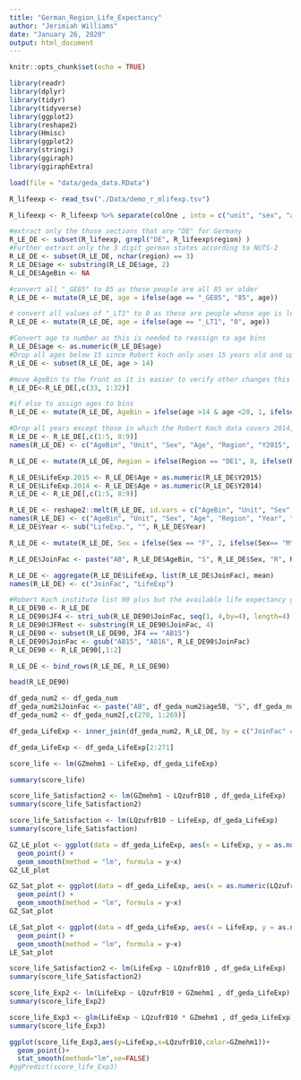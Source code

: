 ```yaml
---
title: "German_Region_Life_Expectancy"
author: "Jerimiah Williams"
date: "January 26, 2020"
output: html_document
---
```


```r
knitr::opts_chunk$set(echo = TRUE)
```

```r
library(readr)
library(dplyr)
library(tidyr)
library(tidyverse)
library(ggplot2)
library(reshape2)
library(Hmisc)
library(ggplot2)
library(stringi)
library(ggiraph)
library(ggiraphExtra)
```

```r
load(file = "data/geda_data.RData")
```


```r
R_lifeexp <- read_tsv("./Data/demo_r_mlifexp.tsv")
```


```r
R_lifeexp <- R_lifeexp %>% separate(colOne , into = c("unit", "sex", "age", "region"), sep = ",")
```

```r
#extract only the those sections that are "DE" for Germany
R_LE_DE <- subset(R_lifeexp, grepl("DE", R_lifeexp$region) )
#Further extract only the 3 digit german states according to NUTS-2
R_LE_DE <- subset(R_LE_DE, nchar(region) == 3)
R_LE_DE$age <- substring(R_LE_DE$age, 2)
R_LE_DE$AgeBin <- NA
```


```r
#convert all "_GE85" to 85 as these people are all 85 or older
R_LE_DE <- mutate(R_LE_DE, age = ifelse(age == "_GE85", "85", age))
```

```r
# convert all values of "_LT1" to 0 as these are people whose age is less than 1 year olds
R_LE_DE <- mutate(R_LE_DE, age = ifelse(age == "_LT1", "0", age))                               
```

```r
#Convert age to number as this is needed to reassign to age bins
R_LE_DE$age <- as.numeric(R_LE_DE$age)
#Drop all ages below 15 since Robert koch only uses 15 years old and up
R_LE_DE <- subset(R_LE_DE, age > 14)
```

```r
#move AgeBin to the front as it is easier to verify other changes this way
R_LE_DE<-R_LE_DE[,c(33, 1:32)]
```


```r
#if else to assign ages to bins
R_LE_DE <- mutate(R_LE_DE, AgeBin = ifelse(age >14 & age <20, 1, ifelse(age >19 & age <25, 2, ifelse(age > 24 & age < 30, 3, ifelse(age > 29 & age < 35, 4, ifelse(age >34 & age <40, 5, ifelse(age > 39 & age < 45, 6, ifelse(age > 44 & age < 50, 7, ifelse(age > 49 & age < 55, 8, ifelse(age > 54 & age < 60, 9, ifelse(age > 59 & age < 65, 10, ifelse(age > 64 & age < 70, 11,ifelse(age > 69 & age < 75, 12, ifelse(age > 74 & age < 80, 13,  ifelse(age > 79 & age < 85, 14, 15)))))))))))))))
```

```r
#Drop all years except those in which the Robert Koch data covers 2014, 2015
R_LE_DE <- R_LE_DE[,c(1:5, 8:9)]
names(R_LE_DE) <- c("AgeBin", "Unit", "Sex", "Age", "Region", "Y2015", "Y2014")
```

```r
R_LE_DE <- mutate(R_LE_DE, Region = ifelse(Region == "DE1", 8, ifelse(Region== "DE2", 9, ifelse(Region == "DE3", 11, ifelse(Region == "DE4", 12, ifelse(Region == "DE5",4,ifelse(Region == "DE6", 2, ifelse(Region == "DE7", 6, ifelse(Region == "DE8", 13, ifelse(Region == "DE9", 3, ifelse(Region == "DEA", 5,ifelse(Region == "DEB", 7, ifelse(Region == "DEC", 10, ifelse(Region == "DED", 14, ifelse(Region == "DEE", 15, ifelse(Region == "DEF", 1, ifelse(Region == "DEG", 16, Region)))))))))))))))))
```

```r
R_LE_DE$LifeExp.2015 <- R_LE_DE$Age + as.numeric(R_LE_DE$Y2015)
R_LE_DE$LifeExp.2014 <- R_LE_DE$Age + as.numeric(R_LE_DE$Y2014)
R_LE_DE <- R_LE_DE[,c(1:5, 8:9)]
```

```r
R_LE_DE <- reshape2::melt(R_LE_DE, id.vars = c("AgeBin", "Unit", "Sex", "Age", "Region"))
names(R_LE_DE) <- c("AgeBin", "Unit", "Sex", "Age", "Region", "Year", "LifeExp")
R_LE_DE$Year <- sub("LifeExp.", "", R_LE_DE$Year) 
```




```r
R_LE_DE <- mutate(R_LE_DE, Sex = ifelse(Sex == "F", 2, ifelse(Sex== "M", 1, 3)))
```


```r
R_LE_DE$JoinFac <- paste("AB", R_LE_DE$AgeBin, "S", R_LE_DE$Sex, "R", R_LE_DE$Region, "Y", R_LE_DE$Year, sep = "")
```

```r
R_LE_DE <- aggregate(R_LE_DE$LifeExp, list(R_LE_DE$JoinFac), mean)
names(R_LE_DE) <- c("JoinFac", "LifeExp")
```

```r
#Robert Koch institute list 90 plus but the available life expectancy groups those above 85 togrther. This duplicates the rows for 85 year olds and carries it to the next age bin. 
R_LE_DE90 <- R_LE_DE
R_LE_DE90$JF4 <- stri_sub(R_LE_DE90$JoinFac, seq(1, 4,by=4), length=4)
R_LE_DE90$JFRest <- substring(R_LE_DE90$JoinFac, 4)
R_LE_DE90 <- subset(R_LE_DE90, JF4 == "AB15")
R_LE_DE90$JoinFac <- gsub("AB15", "AB16", R_LE_DE90$JoinFac)
R_LE_DE90 <- R_LE_DE90[,1:2]
```

```r
R_LE_DE <- bind_rows(R_LE_DE, R_LE_DE90)
```


```r
head(R_LE_DE90) 
```


```r
df_geda_num2 <- df_geda_num
df_geda_num2$JoinFac <- paste("AB", df_geda_num2$age5B, "S", df_geda_num2$sex, "R", df_geda_num2$bula, "Y", df_geda_num2$untj, sep = "")
df_geda_num2 <- df_geda_num2[,c(270, 1:269)]
```

```r
df_geda_LifeExp <- inner_join(df_geda_num2, R_LE_DE, by = c("JoinFac" = "JoinFac" ))

```


```r
df_geda_LifeExp <- df_geda_LifeExp[2:271]

```

```r
score_life <- lm(GZmehm1 ~ LifeExp, df_geda_LifeExp)
```

```r
summary(score_life)
```



```r
score_life_Satisfaction2 <- lm(GZmehm1 ~ LQzufrB10 , df_geda_LifeExp)
summary(score_life_Satisfaction2)
```

```r
score_life_Satisfaction <- lm(LQzufrB10 ~ LifeExp, df_geda_LifeExp)
summary(score_life_Satisfaction)
```

```r
GZ_LE_plot <- ggplot(data = df_geda_LifeExp, aes(x = LifeExp, y = as.numeric(GZmehm1))) +
  geom_point() +
  geom_smooth(method = "lm", formula = y~x)
GZ_LE_plot
```


```r
GZ_Sat_plot <- ggplot(data = df_geda_LifeExp, aes(x = as.numeric(LQzufrB10), y = as.numeric(GZmehm1)))+
  geom_point() +
  geom_smooth(method = "lm", formula = y~x)
GZ_Sat_plot
```

```r
LE_Sat_plot <- ggplot(data = df_geda_LifeExp, aes(x = LifeExp, y = as.numeric(LQzufrB10)))+
  geom_point() +
  geom_smooth(method = "lm", formula = y~x)
LE_Sat_plot
```

```r
score_life_Satisfaction2 <- lm(LifeExp ~ LQzufrB10 , df_geda_LifeExp)
summary(score_life_Satisfaction2)
```

```r
score_life_Exp2 <- lm(LifeExp ~ LQzufrB10 + GZmehm1 , df_geda_LifeExp)
summary(score_life_Exp2)
```

```r
score_life_Exp3 <- glm(LifeExp ~ LQzufrB10 * GZmehm1 , df_geda_LifeExp)
summary(score_life_Exp3)
```

```r
ggplot(score_life_Exp3,aes(y=LifeExp,x=LQzufrB10,color=GZmehm1))+
  geom_point()+
  stat_smooth(method="lm",se=FALSE)
#ggPredict(score_life_Exp3)
```








